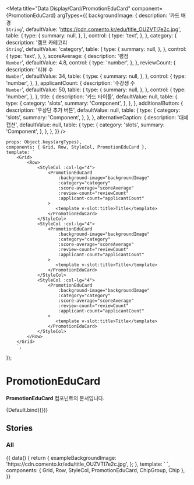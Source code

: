 
<Meta
	title="Data Display/Card/PromotionEduCard"
	component={PromotionEduCard}
	argTypes={{
		backgroundImage: {
			description: '카드 배경<br/>`String`',
			defaultValue: 'https://cdn.comento.kr/edu/title_OUZVTI7e2c.jpg',
			table: {
				type: {
					summary: null,
				},
			},
			control: {
				type: 'text',
			},
		},
		category: {
			description: '캠프 카테고리<br/>`String`',
			defaultValue: 'category',
			table: {
				type: {
					summary: null,
				},
			},
			control: {
				type: 'text',
			},
		},
		scoreAverage: {
			description: '평점<br/>`Number`',
			defaultValue: 4.8,
			control: {
				type: 'number',
			},
		},
		reviewCount: {
			description: '리뷰 수<br/>`Number`',
			defaultValue: 34,
			table: {
				type: {
					summary: null,
				},
			},
			control: {
				type: 'number',
			},
		},
		applicantCount: {
			description: '수강생 수<br/>`Number`',
			defaultValue: 50,
			table: {
				type: {
					summary: null,
				},
			},
			control: {
				type: 'number',
			},
		},
		title: {
			description: '카드 타이틀',
			defaultValue: null,
			table: {
				type: {
					category: 'slots',
					summary: 'Component',
				},
			},
		},
		additionalButton: {
			description: '우상단 추가 버튼',
			defaultValue: null,
			table: {
				type: {
					category: 'slots',
					summary: 'Component',
				},
			},
		},
		alternativeCaption: {
			description: '대체 캡션',
			defaultValue: null,
			table: {
				type: {
					category: 'slots',
					summary: 'Component',
				},
			},
		},
	}}
/>

	props: Object.keys(argTypes),
	components: { Grid, Row, StyleCol, PromotionEduCard },
	template: `
        <Grid>
            <Row>
                <StyleCol :col-lg="4">
                    <PromotionEduCard
                        :background-image="backgroundImage"
                        :category="category"
                        :score-average="scoreAverage"
                        :review-count="reviewCount"
                        :applicant-count="applicantCount"
                    >
                       <template v-slot:title>Title</template>
                    </PromotionEduCard>
                </StyleCol>
                <StyleCol :col-lg="4">
                    <PromotionEduCard
                        :background-image="backgroundImage"
                        :category="category"
                        :score-average="scoreAverage"
                        :review-count="reviewCount"
                        :applicant-count="applicantCount"
                    >
                       <template v-slot:title>Title</template>
                    </PromotionEduCard>
                </StyleCol>
                <StyleCol :col-lg="4">
                    <PromotionEduCard
                        :background-image="backgroundImage"
                        :category="category"
                        :score-average="scoreAverage"
                        :review-count="reviewCount"
                        :applicant-count="applicantCount"
                    >
                       <template v-slot:title>Title</template>
                    </PromotionEduCard>
                </StyleCol>
            </Row>
        </Grid>
        `,
});

# PromotionEduCard

**PromotionEduCard** 컴포넌트의 문서입니다.

<Story name="Default">{Default.bind({})}</Story>

<ArgsTable story="Default" />

## Stories

### All

<Canvas>
	<Story name="All">
		{{
			data() {
				return {
					exampleBackgroundImage: 'https://cdn.comento.kr/edu/title_OUZVTI7e2c.jpg',
				};
			},
			template: `
                <Grid>
                    <Row>
                        <StyleCol :col-lg="4">
                            <PromotionEduCard
                                :background-image="exampleBackgroundImage"
                                category="category"
                                :score-average="4.4"
                                :review-count="50"
                                :applicant-count="72"
                            >
                                <template v-slot:title>Title</template>
                                <template v-slot:alternativeCaption>대체 캡션 사용</template>
                            </PromotionEduCard>
                        </StyleCol>
                        <StyleCol :col-lg="4">
                            <PromotionEduCard
                                :background-image="exampleBackgroundImage"
                                category="category"
                                :score-average="4.4"
                                :review-count="50"
                                :applicant-count="72"
                            >
                                <template v-slot:title>Title</template>
                            </PromotionEduCard>
                        </StyleCol>
                        <StyleCol :col-lg="4">
                            <PromotionEduCard
                                :background-image="exampleBackgroundImage"
                                category="category"
                                :score-average="5"
                                :review-count="50"
                                :applicant-count="72"
                            >
                                <template v-slot:title>Title</template>
                            </PromotionEduCard>
                        </StyleCol>
                    </Row>
                </Grid>
            `,
			components: { Grid, Row, StyleCol, PromotionEduCard, ChipGroup, Chip },
		}}
	</Story>
</Canvas>
